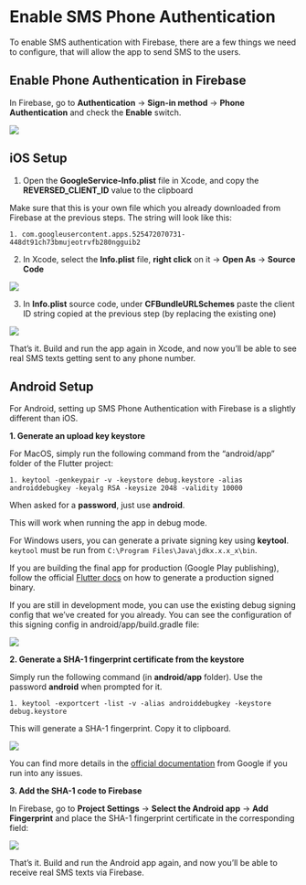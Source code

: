 # Enable SMS Phone Authentication  

To enable SMS authentication with Firebase, there are a few things we need to configure, that will allow the app to send SMS to the users.

## Enable Phone Authentication in Firebase  

In Firebase, go to __Authentication__ ->  __Sign-in method__ -> __Phone Authentication__ and check the __Enable__ switch. 

![](../../static/img/Screen-Shot-2020-03-04-at-9.30.01-AM-1024x469.png)  

## iOS Setup  
1. Open the  __GoogleService-Info.plist__ file in Xcode, and copy the __REVERSED_CLIENT_ID__ value to the clipboard

Make sure that this is your own file which you already downloaded from Firebase at the previous steps. The string will look like this:

```mdx
1. com.googleusercontent.apps.525472070731-448dt91ch73bmujeotrvfb280ngguib2
```
 2. In Xcode, select the __Info.plist__ file, __right click__ on it -> __Open As__ -> __Source Code__   


![](../../static/img/Screen-Shot-2020-03-04-at-9.26.11-AM.png)

 3. In __Info.plist__ source code, under  __CFBundleURLSchemes__ paste the client ID string copied at the previous step (by replacing the existing one) 

![](../../static/img/Screen-Shot-2020-03-04-at-9.27.48-AM-1024x295.png)  

 That’s it. Build and run the app again in Xcode, and now you’ll be able to see real SMS texts getting sent to any phone number.

## Android Setup  

For Android, setting up SMS Phone Authentication with Firebase is a slightly different than iOS.

__1. Generate an upload key keystore__

For MacOS, simply run the following command from the “android/app” folder of the Flutter project:

```mdx
1. keytool -genkeypair -v -keystore debug.keystore -alias androiddebugkey -keyalg RSA -keysize 2048 -validity 10000
```
 When asked for a __password__, just use __android__.

 This will work when running the app in debug mode.

For Windows users, you can generate a private signing key using __keytool__.  `keytool` must be run from `C:\Program Files\Java\jdkx.x.x_x\bin`.

If you are building the final app for production (Google Play publishing), follow the official [Flutter docs](https://docs.flutter.dev/deployment/android) 
 on how to generate a production signed binary.

If you are still in development mode, you can use the existing debug signing config that we’ve created for you already. You can see the configuration of this signing config in android/app/build.gradle file:


![](../../static/img/Screen-Shot-2020-03-04-at-9.47.18-AM.png)  

__2. Generate a SHA-1 fingerprint certificate from the keystore__

Simply run the following command (in __android/app__ folder). Use the password __android__  when prompted for it.
```mdx
1. keytool -exportcert -list -v -alias androiddebugkey -keystore debug.keystore
```

This will generate a SHA-1 fingerprint. Copy it to clipboard.

![](../../static/img/Screen-Shot-2020-03-04-at-9.57.37-AM.png)  

You can find more details in the [official documentation](https://developers.google.com/android/guides/client-auth) from Google if you run into any issues.

__3. Add the SHA-1 code to Firebase__

In Firebase, go to __Project Settings__ -> __Select the Android app__ -> __Add Fingerprint__ and place the SHA-1 fingerprint certificate in the corresponding field:

![](../../static/img/Screen-Shot-2020-03-04-at-9.41.19-AM-1024x557.png)  

That’s it. Build and run the Android app again, and now you’ll be able to receive real SMS texts via Firebase.


